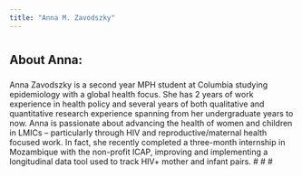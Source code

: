 ```yaml
---
title: "Anna M. Zavodszky"
---
```


#
#
#
## About Anna:
###
###
Anna Zavodszky is a second year MPH student at Columbia studying epidemiology with a global health focus. She has 2 years of work experience in health policy and several years of both qualitative and quantitative research experience spanning from her undergraduate years to now. Anna is passionate about advancing the health of women and children in LMICs – particularly through HIV and reproductive/maternal health focused work. In fact, she recently completed a three-month internship in Mozambique with the non-profit ICAP, improving and implementing a longitudinal data tool used to track HIV+ mother and infant pairs.
#
#
#
